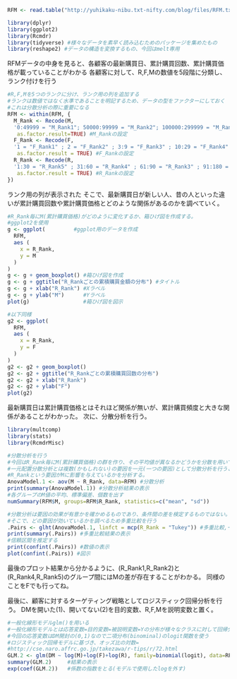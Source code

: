 ```r
RFM <- read.table("http://yuhikaku-nibu.txt-nifty.com/blog/files/RFM.txt", header = TRUE, sep = ",")
```



```r
library(dplyr)
library(ggplot2)
library(Rcmdr)
library(tidyverse) #様々なデータを素早く読み込むためのパッケージを集めたもの
library(reshape2) #データの構造を変換するもの、今回はmelt専用
```

RFMデータの中身を見ると、各顧客の最新購買日、累計購買回数、累計購買価格が載っていることがわかる
各顧客に対して、R,F,Mの数値を5段階に分類し、ランク付けを行う
```r

#R,F,Mを5つのランクに分け、ランク用の列を追加する
#ランクは数値ではなく水準であることを明記するため、データの型をファクターにしておく
#これは分散分析の際に重要になる
RFM <- within(RFM, {
  M_Rank <- Recode(M, 
  '0:49999 = "M_Rank1"; 50000:99999 = "M_Rank2"; 100000:299999 = "M_Rank3"; 300000:499999 = "M_Rank4"; else = "M_Rank5"',
   as.factor.result=TRUE) #M_Rankの設定
  F_Rank <- Recode(F,
  '1 = "F_Rank1" ; 2 = "F_Rank2" ; 3:9 = "F_Rank3" ; 10:29 = "F_Rank4" ; else = "F_Rank5"',
   as.factor.result = TRUE) #F_Rankの設定
  R_Rank <- Recode(R,
  '1:30 = "R_Rank5" ; 31:60 = "R_Rank4" ; 61:90 = "R_Rank3" ; 91:180 = "R_Rank2" ; else = "R_Rank1"',
   as.factor.result = TRUE) #R_Rankの設定
})
```

ランク用の列が表示された
そこで、最新購買日が新しい人、昔の人といった違いが累計購買回数や累計購買価格とどのような関係があるのかを調べていく。
```r

#R_Rank毎にM(累計購買価格)がどのように変化するか、箱ひげ図を作成する。
#ggplot2を使用
g <- ggplot(         #ggplot用のデータを作成
  RFM,
  aes (
    x = R_Rank,
    y = M
  )
)
g <- g + geom_boxplot() #箱ひげ図を作成
g <- g + ggtitle("R_Rankごとの累積購買金額の分布") #タイトル
g <- g + xlab("R_Rank") #Xラベル
g <- g + ylab("M")      #Yラベル
plot(g)                 #箱ひげ図を図示

#以下同様
g2 <- ggplot(
  RFM,
  aes (
    x = R_Rank,
    y = F
  )
)
g2 <- g2 + geom_boxplot()
g2 <- g2 + ggtitle("R_Rankごとの累積購買回数の分布")
g2 <- g2 + xlab("R_Rank")
g2 <- g2 + ylab("F")
plot(g2)
```

最新購買日は累計購買価格とはそれほど関係が無いが、累計購買頻度と大きな関係があることがわかった。
次に、分散分析を行う。

```r
library(multcomp)
library(stats)
library(RcmdrMisc)

#分散分析を行う
#今回はR_Rank毎にM(累計購買価格)の群を作り、その平均値が異なるかどうかを分散を用いて分析する。
#一元配置分散分析とは複数(かもしれない)の要因を一元(一つの要因)として分散分析を行うこと。
#R_Rankという要因がMに影響を与えているかを分析する。
AnovaModel.1 <- aov(M ~ R_Rank, data=RFM) #分散分析
print(summary(AnovaModel.1)) #分散分析結果の表示
#各グループのM値の平均、標準偏差、個数を出す
numSummary(RFM$M, groups=RFM$R_Rank, statistics=c("mean", "sd"))

#分散分析は要因の効果が有意かを確かめるものであり、条件間の差を検定するものではない。
#そこで、どの要因が効いているかを調べるため多重比較を行う
.Pairs <- glht(AnovaModel.1, linfct = mcp(R_Rank = "Tukey")) #多重比較,一般化線形仮説,
print(summary(.Pairs)) #多重比較結果の表示
#信頼区間を推定する
print(confint(.Pairs)) #数値の表示
plot(confint(.Pairs)) #図示
```

最後のプロット結果から分かるように、(R_Rank1,R_Rank2)と(R_Rank4,R_Rank5)のグループ間にはMの差が存在することがわかる。
同様のことをFでも行ってね。

最後に、顧客に対するターゲティング戦略としてロジスティック回帰分析を行う。
DMを開いた(1)、開いてない(2)を目的変数、R,F,Mを説明変数と置く。

```r
#一般化線形モデルglm()を用いる
#一般化線形モデルとは応答変数=目的変数=被説明変数=Yの分布が様々なクラスに対して回帰分析を行うためのモデル
#今回の応答変数はDM開封の(0,1)なので二項分布(binominal)のlogit関数を使う
#ロジスティック回帰モデルに基づき、オッズ比の対数=
#http://cse.naro.affrc.go.jp/takezawa/r-tips/r/72.html
GLM.2 <- glm(DM ~ log(M)+log(F)+log(R), family=binomial(logit), data=RFM) #ロジスティック回帰の実行
summary(GLM.2)     #結果の表示
exp(coef(GLM.2))   #係数の指数をとる(モデルで使用したlogを外す)
```


